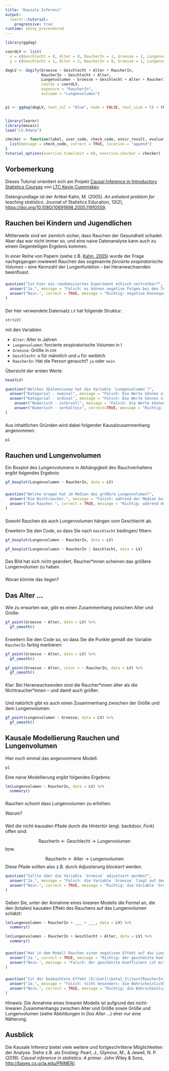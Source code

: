 ```yaml
---
title: "Kausale Inferenz"
output: 
  learnr::tutorial:
    progressive: true
runtime: shiny_prerendered
---
```


```r
library(ggdag)

coordLV <- list(
  x = c(Geschlecht = 0, Alter = 0, RaucherIn = 1, Groesse = 2, Lungenvolumen = 3),
  y = c(Geschlecht = 1, Alter = 2, RaucherIn = 0, Groesse = 2, Lungenvolumen = 0))

dagLV <- dagify(Groesse ~ Geschlecht + Alter + RaucherIn,
                RaucherIn ~ Geschlecht + Alter,
                Lungenvolumen ~ Groesse + Geschlecht + Alter + RaucherIn,
                coords = coordLV,
                exposure = "RaucherIn",
                outcome = "Lungenvolumen")


p1 <- ggdag(dagLV, text_col = "blue", node = FALSE, text_size = 5) + theme_dag_blank()


library(learnr)
library(mosaic)
load("LV.Rdata")

checker <- function(label, user_code, check_code, envir_result, evaluate_result, ...) {
  list(message = check_code, correct = TRUE, location = "append")
}
tutorial_options(exercise.timelimit = 60, exercise.checker = checker)
```

## Vorbemerkung

Dieses Tutorial orientiert sich am Projekt [Causal Inference in Introductory Statistics Courses](https://github.com/kfcaby/causalLab) von [LTC Kevin Cummiskey](https://westpoint.edu/mathematical-sciences/profile/kevin_cummiskey).

Datengrundlage ist der Artikel Kahn, M. (2005). *An exhalent problem for teaching statistics*. Journal of Statistics Education, 13(2), [https://doi.org/10.1080/10691898.2005.11910559](https://doi.org/10.1080/10691898.2005.11910559).

## Rauchen bei Kindern und Jugendlichen

Mittlerweile sind wir ziemlich sicher, dass Rauchen der Gesundheit schadet. Aber das war nicht immer so, und eine naive Datenanalyse kann auch zu einem Gegenteiligen Ergebnis kommen.

In einer Reihe von Papern (siehe z.B. [Kahn, 2005](https://doi.org/10.1080/10691898.2005.11910559)) wurde der Frage nachgegangen inwieweit Rauchen das sogenannte *forcierte exspiratorische Volumen* -- eine Kennzahl der Lungenfunktion -- bei Heranwachsenden beeinflusst.

###


```r
question("Ist hier ein randomisiertes Experiment ethisch vertretbar?",
  answer("Ja.", message = "Falsch: es können negative Folgen bei den Teilnehmer\\*innen, die im Experiment den Raucher\\*innen zugeordnet werden, befürchtet werden."),
  answer("Nein.", correct = TRUE, message = "Richtig: negative Konsequenzen sind für die Raucher\\*innen zu erwarten.")
)
```


###

Der hier verwendete Datensatz `LV` hat folgende Struktur:

```r
str(LV)
```

mit den Variablen

- `Alter`: Alter in Jahren
- `Lungenvolumen`: forcierte exspiratorische Volumen in l
- `Groesse`: Größe in cm
- `Geschlecht`: `m` für männlich und `w` für weiblich
- `RaucherIn`: Hat die Person geraucht? `ja` oder `nein`

Übersicht der ersten Werte:

```r
head(LV)
```


```r
question("Welches Skalenniveau hat die Variable `Lungenvolumen`?",
  answer("Kategorial - nominal", message = "Falsch: Die Werte können nicht nur unterschieden werden, es gibt auch eine Reihenfolge, Abstände und einen natürlichen Nullpunkt."),
  answer("Kategorial - ordinal", message = "Falsch: Die Werte können nicht nur unterschieden und in eine Reihenfolge gebracht werden. Es gibt auch natürliche Abstände und einen natürlichen Nullpunkt."), 
    answer("Numerisch - intervall", message = "Falsch: Die Werte können nicht nur unterschieden und in eine Reihenfolge mit natürlichen Abständen gebracht werden. Es gibt auch einen natürlichen Nullpunkt."), 
    answer("Numerisch - verhältnis", correct=TRUE, message = "Richtig: Die Werte können unterschieden werden, es gibt aber eine natürliche Ordnung. Auch können die Abstände verglichen werden und es gibt einen absoluten Nullpunkt.")
)
```

###

Aus inhaltlichen Gründen wird dabei folgender Kausalzusammenhang angenommen:

```r
p1
```


## Rauchen und Lungenvolumen

Ein Boxplot des Lungenvolumens in Abhängigkeit des Rauchverhaltens ergibt folgendes Ergebnis:

```r
gf_boxplot(Lungenvolumen ~ RaucherIn, data = LV)
```

###

```r
question("Welche Gruppe hat im Median das größere Lungenvolumen?",
  answer("Die Nichtraucher.", message = "Falsch: während der Median bei den Nichtraucher\\*innen bei ca. 2.5 l liegt, liegt er bei den Raucher\\*innen bei ca. 3.2 l."),
  answer("Die Raucher.", correct = TRUE, message = "Richtig: während der Median bei den Nichtraucher\\*innen bei ca. 2.5 l liegt, liegt er bei den Raucher\\*innen bei ca. 3.2 l.")
)
```

###

Sowohl Rauchen als auch Lungenvolumen hängen vom Geschlecht ab. 

Erweitern Sie den Code, so dass Sie nach `Geschlecht` bedingen/ filtern.

```r
gf_boxplot(Lungenvolumen ~ RaucherIn, data = LV)
```

```r
gf_boxplot(Lungenvolumen ~ RaucherIn | Geschlecht, data = LV)
```

###

Das Bild hat sich nicht geändert, Raucher\*innen scheinen das größere Lungenvolumen zu haben.

###

Woran könnte das liegen?

## Das Alter ...

Wie zu erwarten war, gibt es einen Zusammenhang zwischen Alter und Größe:

```r
gf_point(Groesse ~ Alter, data = LV) %>%
  gf_smooth()
```

###

Erweitern Sie den Code so, so dass Sie die Punkte gemäß der Variable `RaucherIn` farbig markieren:

```r
gf_point(Groesse ~ Alter, data = LV) %>%
  gf_smooth()
```

```r
gf_point(Groesse ~ Alter, color = ~ RaucherIn, data = LV) %>%
  gf_smooth()
```

###

Klar: Bei Heranwachsenden sind die Raucher\*innen älter als die Nichtraucher\*innen -- und damit auch größer.

###

Und natürlich gibt es auch einen Zusammenhang zwischen der Größe und dem Lungenvolumen:

```r
gf_point(Lungenvolumen ~ Groesse, data = LV) %>%
  gf_smooth()
```

## Kausale Modellierung Rauchen und Lungenvolumen 

Hier noch einmal das angenommene Modell:

```r
p1
```



Eine naive Modellierung ergibt folgendes Ergebnis:

```r
lm(Lungenvolumen ~ RaucherIn, data = LV) %>%
  summary()
```

### 

Rauchen *scheint* dass Lungenvolumen zu erhöhen.

Warum?

###

Weil die nicht-kausalen Pfade durch die *Hintertür* (engl. backdoor, *Fork*) offen sind:

$$\text{RaucherIn} \leftarrow \text{Geschlecht} \rightarrow \text{Lungenvolumen}$$
bzw.

$$\text{RaucherIn} \leftarrow \text{Alter} \rightarrow \text{Lungenvolumen}$$
Diese Pfade sollten also z.B. durch Adjustierung *blockiert* werden.


```r
question("Sollte über die Variable `Groesse` adjustiert werden?",
  answer("Ja.", message = "Falsch: die Variable `Groesse` liegt auf den kausalen Pfad (*Chain*) zwischen `RaucherIn` und `Lungenvolumen` (Mediator)"),
  answer("Nein.", correct = TRUE, message = "Richtig: die Variable `Groesse` liegt auf den kausalen Pfad (*Chain*) zwischen `RaucherIn` und `Lungenvolumen` (Mediator).")
)
```

###

Geben Sie, unter der Annahme eines linearen Modells die Formel an, die den (totalen) kausalen Effekt des Rauchens auf das Lungenvolumen schätzt:

```r
lm(Lungenvolumen ~ RaucherIn + ___ + ___, data = LV) %>%
  summary()
```

```r
lm(Lungenvolumen ~ RaucherIn + Geschlecht + Alter, data = LV) %>%
  summary()
```

###

```r
question("Hat in dem Modell Rauchen einen negativen Effekt auf das Lungenvolumen?",
  answer("Ja.", correct = TRUE, message = "Richtig: der geschätzte Koeffizient ist mit $-0.153974$ negativ (`Estimate` für die Variable `RaucherInja `)."),
  answer("Nein.", message = "Falsch: der geschätzte Koeffizient ist mit $-0.153974$ negativ (`Estimate` für die Variable `RaucherInja `).")
)
```

###

```r
question("Ist der beobachtete Effekt ($\\hat{\\beta}_{\\text{RaucherInja}}=-0.153974$) plausibel, wenn es gar keinen geben würde ($H_0: {\\beta}_{\\text{RaucherInja}}=0$)?",
  answer("Ja.", message = "Falsch: nicht besonders: die Wahrscheinlichkeit in dem Modell ${\\beta}_{\\text{RaucherInja}}=0$ einen mindestens so großen Wert wie $\\hat{\\beta}_{\\text{RaucherInja}}=-0.153974$ in einer Stichprobe zu beobachten liegt bei 0.0487 (p-Wert, siehe `Pr(>|t|)`."),
  answer("Nein.", correct = TRUE, message = "Richtig: die Wahrscheinlichkeit in dem Modell ${\\beta}_{\\text{RaucherInja}}=0$ einen mindestens so großen Wert wie $\\hat{\\beta}_{\\text{RaucherInja}}=-0.153974$ in einer Stichprobe zu beobachten liegt bei 0.0487 (p-Wert, siehe `Pr(>|t|)`.")
)
```

*Hinweis*: Die Annahme eines linearen Modells ist aufgrund des nicht-linearen Zusammenhangs zwischen Alter und Größe sowie Größe und Lungenvolumen (siehe Abbildungen in *Das Alter ...*) eher nur eine Näherung.

## Ausblick

Die Kausale Inferenz bietet viele weitere und fortgeschrittene Möglichkeiten der Analyse. Siehe z.B. als Einstieg: Pearl, J., Glymour, M., \& Jewell, N. P. (2016). *Causal inference in statistics: A primer*. John Wiley \& Sons, [http://bayes.cs.ucla.edu/PRIMER/](http://bayes.cs.ucla.edu/PRIMER/).